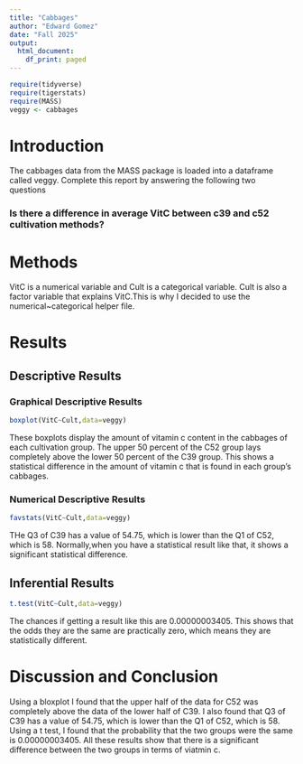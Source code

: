 ```yaml
---
title: "Cabbages"
author: "Edward Gomez"
date: "Fall 2025"
output:
  html_document:
    df_print: paged
---
```


```r
require(tidyverse)
require(tigerstats)
require(MASS)
veggy <- cabbages
```

# Introduction

<!--In this section you explain what you are trying to show.  Where did the data come from?  What is the research or other question you are trying to answer?!-->
 The cabbages data from the MASS package is loaded into a dataframe called veggy. Complete this report by answering the following two questions  
 
### Is there a difference in average VitC between c39 and c52 cultivation methods?  

# Methods

<!--Decide on your methods:  use "variable analysis" or other appropriate descriptors.  Make sure to choose at least one graphical method and at least one numerical method.!-->

 VitC is a numerical variable and Cult is a categorical variable. Cult is also a factor variable that  explains VitC.This is why I decided to use the numerical~categorical helper file.
 
# Results

<!--Divide this section into two sub-sections:  One for your descriptive  results and one for your inferential results.!-->

## Descriptive Results

### Graphical Descriptive Results
  
<!--Graphical results here.  Make sure to show your code.  Provide appropriate labels for axes, giving units if possible, and provide a good title for the graph, too.  Use the graphical results to describe the patterns if any that exist in the data as focused toward the research question!-->

```r
boxplot(VitC~Cult,data=veggy)
```
These boxplots display the amount of vitamin c content in the cabbages of each cultivation group. The upper 50 percent of the C52 group lays completely above the lower 50 percent of the C39 group. This shows a statistical difference in the amount of vitamin c that is found in each group's cabbages.

### Numerical Descriptive Results

<!--Numerical results go here. Use the numerical results to describe the patterns if any that exist in the data as focused toward the research question!-->

```r
favstats(VitC~Cult,data=veggy)
```
THe Q3 of C39 has a value of 54.75, which is lower than the Q1 of C52, which is 58. Normally,when you have a statistical result like that, it shows a significant statistical difference.

## Inferential Results

<!--State hypothesis clearly.  Make sure your discussion of the inferential test covers all the aspects that the test output produces, such as test statistic, p-value etc.  Make a decision about the null hypothesis, explain the assumptions on which the selected test/procedure was based, and why the chosen procedure satisfys the assumptions and is appropriate to answer the research question!-->

```r
t.test(VitC~Cult,data=veggy)
```

The chances if getting a result like this are 0.00000003405. This shows that the odds they are the same are practically zero, which means they are statistically different. 

# Discussion and Conclusion

<!--Discussion and conclusion here.  If you found a relationship be sure to consider whether the relationship occurs because one of the variavbles causes the other, or whether they perhasps are related for some other reason.  Watch the chapter 6 videos from the GeorgeTown videos collection.!-->

Using a bloxplot I found that the upper half of the data for C52 was completely above the data of the lower half of C39. I also found that Q3 of C39 has a value of 54.75, which is lower than the Q1 of C52, which is 58. Using a t test, I found that the probability that the two groups were the same is 0.00000003405. All these results show that there is a significant difference between the two groups in terms of viatmin c.